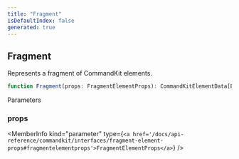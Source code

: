 ```yaml
---
title: "Fragment"
isDefaultIndex: false
generated: true
---
```



<!-- This file was generated from the CommandKit source. Do not modify. Instead, re-run the "docgen" script -->


## Fragment

<GenerationInfo sourceFile="packages/commandkit/src/components/common/element.ts" sourceLine="81" packageName="commandkit" />

Represents a fragment of CommandKit elements.

```ts title="Signature"
function Fragment(props: FragmentElementProps): CommandKitElementData[ElementType][]
```
Parameters

### props

<MemberInfo kind="parameter" type={`<a href='/docs/api-reference/commandkit/interfaces/fragment-element-props#fragmentelementprops'>FragmentElementProps</a>`} />

